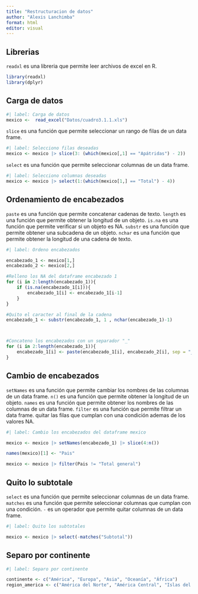 ```yaml
---
title: "Restructuracion de datos"
author: "Alexis Lanchimba"
format: html
editor: visual
---
```


## Librerias

`readxl` es una libreria que permite leer archivos de excel en R.

```r
library(readxl)
library(dplyr)
```
## Carga de datos

```r
#| label: Carga de datos
mexico <-  read_excel("Datos/cuadro3.1.1.xls")
```

`slice` es una función que permite seleccionar un rango de filas de un data frame.

```r
#| label: Selecciono filas deseadas
mexico <- mexico |> slice(3: (which(mexico[,1] == "Apátridas") - 2))
```

`select` es una función que permite seleccionar columnas de un data frame.
```r
#| label: Selecciono columnas deseadas
mexico <- mexico |> select(1:(which(mexico[1,] == "Total") - 4))

```

## Ordenamiento de encabezados

`paste` es una función que permite concatenar cadenas de texto.
`length` es una función que permite obtener la longitud de un objeto.
`is.na` es una función que permite verificar si un objeto es NA.
`substr` es una función que permite obtener una subcadena de un objeto.
`nchar` es una función que permite obtener la longitud de una cadena de texto.    

```r
#| label: Ordeno encabezados

encabezado_1 <- mexico[1,]
encabezado_2 <- mexico[2,]

#Relleno los NA del dataframe encabezado 1
for (i in 2:length(encabezado_1)){
    if (is.na(encabezado_1[i])){
        encabezado_1[i] <- encabezado_1[i-1]
    }
}

#Quito el caracter al final de la cadena
encabezado_1 <- substr(encabezado_1, 1 , nchar(encabezado_1)-1)



#Concateno los encabezados con un separador "_"
for (i in 2:length(encabezado_1)){
    encabezado_1[i] <- paste(encabezado_1[i], encabezado_2[i], sep = "_")
}
```

## Cambio de encabezados
`setNames` es una función que permite cambiar los nombres de las columnas de un data frame. 
`n()` es una función que permite obtener la longitud de un objeto.
`names` es una función que permite obtener los nombres de las columnas de un data frame.
`filter` es una función que permite filtrar un data frame. quitar las filas que cumplan con una condición ademas de los valores NA.
```r
#| label: Cambio los encabezados del dataframe mexico

mexico <- mexico |> setNames(encabezado_1) |> slice(4:n())
```
```r
names(mexico)[1] <- "Pais"
```
```r
mexico <- mexico |> filter(Pais != "Total general")
```

## Quito lo subtotale

`select` es una función que permite seleccionar columnas de un data frame.
`matches` es una función que permite seleccionar columnas que cumplan con una condición.
`-` es un operador que permite quitar columnas de un data frame.
```r
#| label: Quito los subtotales

mexico <- mexico |> select(-matches("Subtotal"))
```


## Separo por continente

```r
#| label: Separo por continente

continente <- c("América", "Europa", "Asia", "Oceanía", "África")
region_america <- c("América del Norte", "América Central", "Islas del Caribe", "América del Sur")

```

